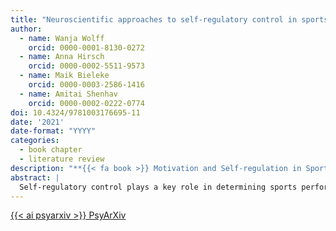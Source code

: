 ```yaml
---
title: "Neuroscientific approaches to self-regulatory control in sports"
author:
  - name: Wanja Wolff
    orcid: 0000-0001-8130-0272
  - name: Anna Hirsch
    orcid: 0000-0002-5511-9573
  - name: Maik Bieleke
    orcid: 0000-0003-2586-1416
  - name: Amitai Shenhav
    orcid: 0000-0002-0222-0774
doi: 10.4324/9781003176695-11
date: '2021'
date-format: "YYYY"
categories:
  - book chapter
  - literature review
description: "**{{< fa book >}} Motivation and Self-regulation in Sport and Exercise**"
abstract: |
  Self-regulatory control plays a key role in determining sports performance. To illustrate, a runner whose muscles are aching has to fight the impulse of slowing down. This impulse can be understood as a self-regulatory control demand and only effective control of this impulse might allow the runner to win the race. In recent years, cognitive neuroscience has substantially advanced the theoretical and mechanistic understanding of self-regulatory control processes. In this chapter, we will introduce the expected value of control (EVC) theory as a sound theoretical framework that conceptualizes self-regulatory control as a reward-based choice that is aimed at maximizing the EVC. This suggests that sports performance hinges on the outcome of the continuous cost-benefit calculation whether or not the value of applying control outweighs its costs. Control processes are orchestrated by structures in the executive network, namely the dorsal anterior cingulate cortex and the lateral prefrontal cortex. Recent technological developments have substantially facilitated research on brain activity during sports performance and this has led to a surge in neuroscientific research on self-regulatory control in sports. Here, we will summarize research on the involvement of these areas in regard to self-regulatory control in sports.
---
```


<!-- PsyArXiv -->
<a 
  target = "_blank"
  class = "btn btn-dark rounded-pill"
  href = "https://doi.org/10.31234/osf.io/ysnvk"
  role = "button">
{{< ai psyarxiv >}} PsyArXiv
</a>
